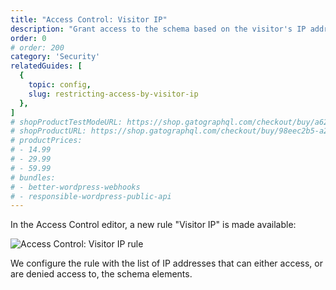 ```yaml
---
title: "Access Control: Visitor IP"
description: "Grant access to the schema based on the visitor's IP address."
order: 0
# order: 200
category: 'Security'
relatedGuides: [
  {
    topic: config,
    slug: restricting-access-by-visitor-ip
  },
]
# shopProductTestModeURL: https://shop.gatographql.com/checkout/buy/a62a717d-d0b7-4b9d-ad1b-c3ca0bdaca45
# shopProductURL: https://shop.gatographql.com/checkout/buy/98eec2b5-a2a5-41a6-b962-6360ffe929b5
# productPrices:
# - 14.99
# - 29.99
# - 59.99
# bundles:
# - better-wordpress-webhooks
# - responsible-wordpress-public-api
---
```


In the Access Control editor, a new rule "Visitor IP" is made available:

![Access Control: Visitor IP rule](/assets/extensions/upstream-pro/acl-rule-visitor-ip.png "Access Control: Visitor IP rule")

We configure the rule with the list of IP addresses that can either access, or are denied access to, the schema elements.
